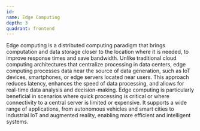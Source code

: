 ```yaml
---
id:
name: Edge Computing
depth: 3
quadrant: frontend
---
```


Edge computing is a distributed computing paradigm that brings computation and data storage closer to the location where it is needed, to improve response times and save bandwidth.
Unlike traditional cloud computing architectures that centralize processing in data centers, edge computing processes data near the source of data generation, such as IoT devices, smartphones, or edge servers located near users.
This approach reduces latency, enhances the speed of data processing, and allows for real-time data analysis and decision-making.
Edge computing is particularly beneficial in scenarios where quick processing is critical or where connectivity to a central server is limited or expensive.
It supports a wide range of applications, from autonomous vehicles and smart cities to industrial IoT and augmented reality, enabling more efficient and intelligent systems.
